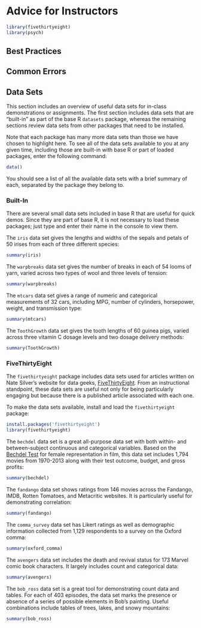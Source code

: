 # Advice for Instructors

```r
library(fivethirtyeight)
library(psych)
```

## Best Practices



## Common Errors



## Data Sets

This section includes an overview of useful data sets for in-class demonstrations or assignments. The first section includes data sets that are "built-in" as part of the base R `datasets` package, whereas the remaining sections review data sets from other packages that need to be installed. 

Note that each package has many more data sets than those we have chosen to highlight here. To see all of the data sets available to you at any given time, including those are built-in with base R or part of loaded packages, enter the following command:

```r
data()
```

You should see a list of all the available data sets with a brief summary of each, separated by the package they belong to.

### Built-In

There are several small data sets included in base R that are useful for quick demos. Since they are part of base R, it is not necessary to load these packages; just type and enter their name in the console to view them.

The `iris` data set gives the lengths and widths of the sepals and petals of 50 irises from each of three different species:

```r
summary(iris)
```

The `warpbreaks` data set gives the number of breaks in each of 54 looms of yarn, varied across two types of wool and three levels of tension:

```r
summary(warpbreaks)
```

The `mtcars` data set gives a range of numeric and categorical measurements of 32 cars, including MPG, number of cylinders, horsepower, weight, and transmission type:

```r
summary(mtcars)
```

The `ToothGrowth` data set gives the tooth lengths of 60 guinea pigs, varied across three vitamin C dosage levels and two dosage delivery methods:

```r
summary(ToothGrowth)
```

### FiveThirtyEight

The `fivethirtyeight` package includes data sets used for articles written on Nate Silver's website for data geeks, [FiveThirtyEight](https://fivethirtyeight.com/). From an instructional standpoint, these data sets are useful not only for being particularly engaging but because there is a published article associated with each one.

To make the data sets available, install and load the `fivethirtyeight` package:

```r
install.packages('fivethirtyeight')
library(fivethirtyeight)
```

The `bechdel` data set is a great all-purpose data set with both within- and between-subject continuous and categorical variables. Based on the [Bechdel Test](https://en.wikipedia.org/wiki/Bechdel_test) for female representation in film, this data set includes 1,794 movies from 1970-2013 along with their test outcome, budget, and gross profits:

```r
summary(bechdel)
```

The `fandango` data set shows ratings from 146 movies across the Fandango, IMDB, Rotten Tomatoes, and Metacritic websites. It is particularly useful for demonstrating correlation:

```r
summary(fandango)
```

The `comma_survey` data set has Likert ratings as well as demographic information collected from 1,129 respondents to a survey on the Oxford comma:

```r
summary(oxford_comma)
```

The `avengers` data set includes the death and revival status for 173 Marvel comic book characters. It largely includes count and categorical data:

```r
summary(avengers)
```

The `bob_ross` data set is a great tool for demonstrating count data and tables. For each of 403 episodes, the data set marks the presence or absence of a series of possible elements in Bob's painting. Useful combinations include tables of trees, lakes, and snowy mountains:

```r
summary(bob_ross)
```













